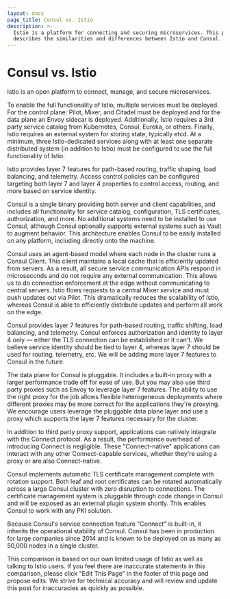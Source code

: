 ```yaml
---
layout: docs
page_title: Consul vs. Istio
description: >-
  Istio is a platform for connecting and securing microservices. This page
  describes the similarities and differences between Istio and Consul.
---
```



# Consul vs. Istio

Istio is an open platform to connect, manage, and secure microservices.

To enable the full functionality of Istio, multiple services must
be deployed. For the control plane: Pilot, Mixer, and Citadel must be
deployed and for the data plane an Envoy sidecar is deployed. Additionally,
Istio requires a 3rd party service catalog from Kubernetes, Consul, Eureka,
or others. Finally, Istio requires an external system for storing state,
typically etcd. At a minimum, three Istio-dedicated services along with at
least one separate distributed system (in addition to Istio) must be
configured to use the full functionality of Istio.

Istio provides layer 7 features for path-based routing, traffic shaping,
load balancing, and telemetry. Access control policies can be configured
targeting both layer 7 and layer 4 properties to control access, routing,
and more based on service identity.

Consul is a single binary providing both server and client capabilities, and
includes all functionality for service catalog, configuration, TLS certificates,
authorization, and more. No additional systems need to be installed to use
Consul, although Consul optionally supports external systems such as Vault
to augment behavior. This architecture enables Consul to be easily installed
on any platform, including directly onto the machine.

Consul uses an agent-based model where each node in the cluster runs a
Consul Client. This client maintains a local cache that is efficiently updated
from servers. As a result, all secure service communication APIs respond in
microseconds and do not require any external communication. This allows us to
do connection enforcement at the edge without communicating to central
servers. Istio flows requests to a central Mixer service and must push
updates out via Pilot. This dramatically reduces the scalability of Istio,
whereas Consul is able to efficiently distribute updates and perform all
work on the edge.

Consul provides layer 7 features for path-based routing, traffic shifting,
load balancing, and telemetry. Consul enforces authorization and identity to
layer 4 only &mdash; either the TLS connection can be established or it can't.
We believe service identity should be tied to layer 4, whereas layer 7 should be
used for routing, telemetry, etc. We will be adding more layer 7 features to Consul in the future.

The data plane for Consul is pluggable. It includes a built-in proxy with
a larger performance trade off for ease of use. But you may also use third
party proxies such as Envoy to leverage layer 7 features. The ability to use the
right proxy for the job allows flexible heterogeneous deployments where
different proxies may be more correct for the applications they're proxying. We
encourage users leverage the pluggable data plane layer and use a proxy which
supports the layer 7 features necessary for the cluster.

In addition to third party proxy support, applications can natively integrate
with the Connect protocol. As a result, the performance overhead of introducing
Connect is negligible. These "Connect-native" applications can interact with
any other Connect-capable services, whether they're using a proxy or are
also Connect-native.

Consul implements automatic TLS certificate management complete with rotation
support. Both leaf and root certificates can be rotated automatically across
a large Consul cluster with zero disruption to connections. The certificate
management system is pluggable through code change in Consul and will be
exposed as an external plugin system shortly. This enables Consul to work
with any PKI solution.

Because Consul's service connection feature "Connect" is built-in, it
inherits the operational stability of Consul. Consul has been in production
for large companies since 2014 and is known to be deployed on as many as
50,000 nodes in a single cluster.

This comparison is based on our own limited usage of Istio as well as
talking to Istio users. If you feel there are inaccurate statements in this
comparison, please click "Edit This Page" in the footer of this page and
propose edits. We strive for technical accuracy and will review and update
this post for inaccuracies as quickly as possible.
